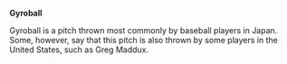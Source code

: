 '''Gyroball'''

Gyroball is a pitch thrown most commonly by baseball players in Japan. Some, however, say that this pitch is also thrown by some players in the United States, such as Greg Maddux.